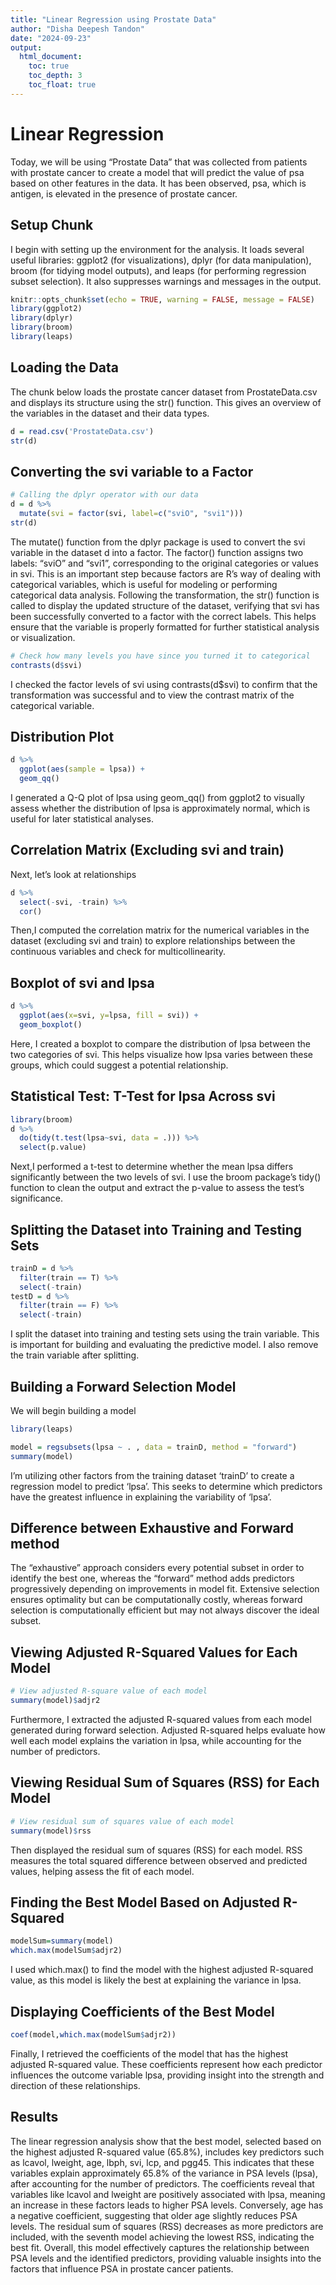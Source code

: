 ```yaml
---
title: "Linear Regression using Prostate Data"
author: "Disha Deepesh Tandon"
date: "2024-09-23"
output:
  html_document:
    toc: true
    toc_depth: 3
    toc_float: true
---   
```

# Linear Regression
Today, we will be using "Prostate Data" that was collected from patients with prostate cancer to create a model that will predict the value of psa based on other features in the data. It has been observed, psa, which is antigen, is elevated in the presence of prostate cancer.

## Setup Chunk
I begin with setting up the environment for the analysis. It loads several useful libraries:
ggplot2 (for visualizations), 
dplyr (for data manipulation), 
broom (for tidying model outputs), 
and leaps (for performing regression subset selection). 
It also suppresses warnings and messages in the output.
```r
knitr::opts_chunk$set(echo = TRUE, warning = FALSE, message = FALSE)
library(ggplot2)
library(dplyr)
library(broom)
library(leaps)
```

## Loading the Data
The chunk below loads the prostate cancer dataset from ProstateData.csv and displays its structure using the str() function. This gives an overview of the variables in the dataset and their data types.

```r
d = read.csv('ProstateData.csv')
str(d)
```

## Converting the svi variable to a Factor
```r
# Calling the dplyr operator with our data
d = d %>%
  mutate(svi = factor(svi, label=c("sviO", "svi1")))
str(d)

```
The mutate() function from the dplyr package is used to convert the svi variable in the dataset d into a factor. The factor() function assigns two labels: "sviO" and "svi1", corresponding to the original categories or values in svi. This is an important step because factors are R’s way of dealing with categorical variables, which is useful for modeling or performing categorical data analysis.
Following the transformation, the str() function is called to display the updated structure of the dataset, verifying that svi has been successfully converted to a factor with the correct labels. This helps ensure that the variable is properly formatted for further statistical analysis or visualization.

```r
# Check how many levels you have since you turned it to categorical
contrasts(d$svi)
```
I checked the factor levels of svi using contrasts(d$svi) to confirm that the transformation was successful and to view the contrast matrix of the categorical variable.

## Distribution Plot
```r
d %>%
  ggplot(aes(sample = lpsa)) +
  geom_qq()

```
 I generated a Q-Q plot of lpsa using geom_qq() from ggplot2 to visually assess whether the distribution of lpsa is approximately normal, which is useful for later statistical analyses.

## Correlation Matrix (Excluding svi and train)
Next, let's look at relationships
```r
d %>%
  select(-svi, -train) %>%
  cor()
```
Then,I computed the correlation matrix for the numerical variables in the dataset (excluding svi and train) to explore relationships between the continuous variables and check for multicollinearity.


## Boxplot of svi and lpsa
```r
d %>%
  ggplot(aes(x=svi, y=lpsa, fill = svi)) +
  geom_boxplot()
```

Here, I created a boxplot to compare the distribution of lpsa between the two categories of svi. This helps visualize how lpsa varies between these groups, which could suggest a potential relationship.

## Statistical Test: T-Test for lpsa Across svi
``` r
library(broom)
d %>%
  do(tidy(t.test(lpsa~svi, data = .))) %>%
  select(p.value)
```

Next,I performed a t-test to determine whether the mean lpsa differs significantly between the two levels of svi. I use the broom package's tidy() function to clean the output and extract the p-value to assess the test's significance.

## Splitting the Dataset into Training and Testing Sets
```r
trainD = d %>%
  filter(train == T) %>%
  select(-train)
testD = d %>%
  filter(train == F) %>%
  select(-train)

```

I split the dataset into training and testing sets using the train variable. This is important for building and evaluating the predictive model. I also remove the train variable after splitting.

## Building a Forward Selection Model
We will begin building a model
```r
library(leaps)

model = regsubsets(lpsa ~ . , data = trainD, method = "forward")
summary(model)
```

I'm utilizing other factors from the training dataset 'trainD' to create a regression model to predict 'lpsa'. This seeks to determine which predictors have the greatest influence in explaining the variability of 'lpsa'.

## Difference between Exhaustive and Forward method
The "exhaustive" approach considers every potential subset in order to identify the best one, whereas the "forward" method adds predictors progressively depending on improvements in model fit. Extensive selection ensures optimality but can be computationally costly, whereas forward selection is computationally efficient but may not always discover the ideal subset.


## Viewing Adjusted R-Squared Values for Each Model
```r
# View adjusted R-square value of each model
summary(model)$adjr2
```
Furthermore,  I extracted the adjusted R-squared values from each model generated during forward selection. Adjusted R-squared helps evaluate how well each model explains the variation in lpsa, while accounting for the number of predictors.

## Viewing Residual Sum of Squares (RSS) for Each Model
```r
# View residual sum of squares value of each model
summary(model)$rss
```

Then displayed the residual sum of squares (RSS) for each model. RSS measures the total squared difference between observed and predicted values, helping assess the fit of each model.


##  Finding the Best Model Based on Adjusted R-Squared
```r
modelSum=summary(model)
which.max(modelSum$adjr2) 

```
I used which.max() to find the model with the highest adjusted R-squared value, as this model is likely the best at explaining the variance in lpsa.

## Displaying Coefficients of the Best Model
```r
coef(model,which.max(modelSum$adjr2))
```

Finally, I retrieved the coefficients of the model that has the highest adjusted R-squared value. These coefficients represent how each predictor influences the outcome variable lpsa, providing insight into the strength and direction of these relationships.

## Results
The linear regression analysis show that the best model, selected based on the highest adjusted R-squared value (65.8%), includes key predictors such as lcavol, lweight, age, lbph, svi, lcp, and pgg45. This indicates that these variables explain approximately 65.8% of the variance in PSA levels (lpsa), after accounting for the number of predictors. The coefficients reveal that variables like lcavol and lweight are positively associated with lpsa, meaning an increase in these factors leads to higher PSA levels. Conversely, age has a negative coefficient, suggesting that older age slightly reduces PSA levels. The residual sum of squares (RSS) decreases as more predictors are included, with the seventh model achieving the lowest RSS, indicating the best fit. Overall, this model effectively captures the relationship between PSA levels and the identified predictors, providing valuable insights into the factors that influence PSA in prostate cancer patients.